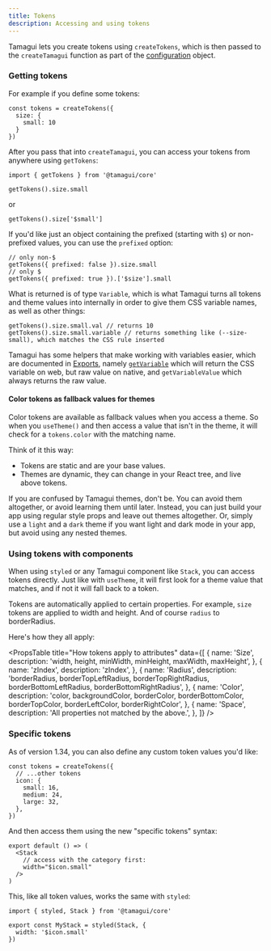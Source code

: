 ```yaml
---
title: Tokens
description: Accessing and using tokens
---
```


Tamagui lets you create tokens using `createTokens`, which is then passed to the `createTamagui` function as part of the [configuration](/docs/core/configuration) object.

### Getting tokens

For example if you define some tokens:

```tsx
const tokens = createTokens({
  size: {
    small: 10
  }
})
```

After you pass that into `createTamagui`, you can access your tokens from anywhere using `getTokens`:

```tsx
import { getTokens } from '@tamagui/core'

getTokens().size.small
```

or

```tsx
getTokens().size['$small']
```

If you'd like just an object containing the prefixed (starting with `$`) or non-prefixed values, you can use the `prefixed` option:

```tsx
// only non-$
getTokens({ prefixed: false }).size.small
// only $
getTokens({ prefixed: true }).['$size'].small
```

What is returned is of type `Variable`, which is what Tamagui turns all tokens and theme values into internally in order to give them CSS variable names, as well as other things:

```tsx
getTokens().size.small.val // returns 10
getTokens().size.small.variable // returns something like (--size-small), which matches the CSS rule inserted
```

Tamagui has some helpers that make working with variables easier, which are documented in [Exports](/docs/core/exports), namely [`getVariable`](/docs/core/exports#getvariable) which will return the CSS variable on web, but raw value on native, and `getVariableValue` which always returns the raw value.

#### Color tokens as fallback values for themes

Color tokens are available as fallback values when you access a theme. So when you `useTheme()` and then access a value that isn't in the theme, it will check for a `tokens.color` with the matching name.

Think of it this way:

- Tokens are static and are your base values.
- Themes are dynamic, they can change in your React tree, and live above tokens.

If you are confused by Tamagui themes, don't be. You can avoid them altogether, or avoid learning them until later. Instead, you can just build your app using regular style props and leave out themes altogether. Or, simply use a `light` and a `dark` theme if you want light and dark mode in your app, but avoid using any nested themes.

### Using tokens with components

When using `styled` or any Tamagui component like `Stack`, you can access tokens directly. Just like with `useTheme`, it will first look for a theme value that matches, and if not it will fall back to a token.

Tokens are automatically applied to certain properties. For example, `size` tokens are applied to width and height. And of course `radius` to borderRadius.

Here's how they all apply:

<PropsTable
  title="How tokens apply to attributes"
  data={[
    {
      name: 'Size',
      description: 'width, height, minWidth, minHeight, maxWidth, maxHeight',
    },
    {
      name: 'zIndex',
      description: 'zIndex',
    },
    {
      name: 'Radius',
      description:
        'borderRadius, borderTopLeftRadius, borderTopRightRadius, borderBottomLeftRadius, borderBottomRightRadius',
    },
    {
      name: 'Color',
      description:
        'color, backgroundColor, borderColor, borderBottomColor, borderTopColor, borderLeftColor, borderRightColor',
    },
    {
      name: 'Space',
      description: 'All properties not matched by the above.',
    },
  ]}
/>

### Specific tokens

As of version 1.34, you can also define any custom token values you'd like:

```tsx
const tokens = createTokens({
  // ...other tokens
  icon: {
    small: 16,
    medium: 24,
    large: 32,
  },
})
```

And then access them using the new "specific tokens" syntax:

```tsx
export default () => (
  <Stack
    // access with the category first:
    width="$icon.small"
  />
)
```

This, like all token values, works the same with `styled`:

```tsx
import { styled, Stack } from '@tamagui/core'

export const MyStack = styled(Stack, {
  width: '$icon.small'
})
```
